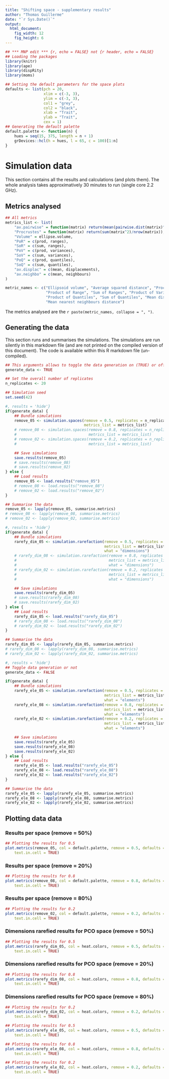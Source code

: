 ```yaml
---
title: "Shifting space - supplementary results"
author: "Thomas Guillerme"
date: "`r Sys.Date()`"
output:
  html_document:
    fig_width: 12
    fig_height: 6
---
```




```r
## *** MNP edit *** {r, echo = FALSE} not {r header, echo = FALSE}
## Loading the packages
library(knitr)
library(ape)
library(dispRity)
library(moms)

## Setting the default parameters for the space plots
defaults <- list(pch = 20,
                 xlim = c(-3, 3),
                 ylim = c(-3, 3),
                 col1 = "grey",
                 col2 = "black",
                 xlab = "Trait",
                 ylab = "Trait",
                 cex = 1)
## Generating the default palette
default.palette <- function(n) {
    hues = seq(15, 375, length = n + 1)
    grDevices::hcl(h = hues, l = 65, c = 100)[1:n]
}
```

# Simulation data

This section contains all the results and calculations (and plots them).
The whole analysis takes approximatively 30 minutes to run (single core 2.2 GHz).

## Metrics analysed

```r
## All metrics
metrics_list <- list(
    "av.pairwise" = function(matrix) return(mean(pairwise.dist(matrix)^2)),
    "Procrustes" = function(matrix) return(sum(matrix^2)/nrow(matrix)),
    "Volume" = ellipse.volume,
    "PoR" = c(prod, ranges),
    "SoR" = c(sum, ranges),
    "PoV" = c(prod, variances),
    "SoV" = c(sum, variances),
    "PoQ" = c(prod, quantiles),
    "SoQ" = c(sum, quantiles),
    "av.displac" = c(mean, displacements),
    "av.neighbo" = c(mean, neighbours)
)

metric_names <- c("Ellipsoid volume", "Average squared distance", "Procrustes variance",
                  "Product of Range", "Sum of Ranges", "Product of Variances", "Sum of Variances",
                  "Product of Quantiles", "Sum of Quantiles", "Mean displacement",
                  "Mean nearest neighbours distance")
```

The metrics analysed are the `r paste(metric_names, collapse = ", ")`.

## Generating the data

This section runs and summarises the simulations.
The simulations are run silently in this markdown file (and are not printed on the compiled version of this document).
The code is available within this R markdown file (un-compiled).

```r
## This arguments allows to toggle the data generation on (TRUE) or off (FALSE)
generate_data <- TRUE

## Set the overall number of replicates
n_replicates <- 20

## Simulation seed
set.seed(42)
```

```r
#, results = 'hide'}
if(generate_data) {
    ## Bundle simulations 
    remove_05 <- simulation.spaces(remove = 0.5, replicates = n_replicates,
                                   metrics_list = metrics_list)
    # remove_08 <- simulation.spaces(remove = 0.8, replicates = n_replicates,
    #                                metrics_list = metrics_list)
    # remove_02 <- simulation.spaces(remove = 0.2, replicates = n_replicates,
    #                                metrics_list = metrics_list)

    ## Save simulations
    save.results(remove_05)
    # save.results(remove_08)
    # save.results(remove_02)
} else {
    ## Load results
    remove_05 <- load.results("remove_05")
    # remove_08 <- load.results("remove_08")
    # remove_02 <- load.results("remove_02")
}

## Summarise the data
remove_05 <- lapply(remove_05, summarise.metrics)
# remove_08 <- lapply(remove_08, summarise.metrics)
# remove_02 <- lapply(remove_02, summarise.metrics)
```

```r
#, results = 'hide'}
if(generate_data) {
    ## Bundle simulations
    rarefy_dim_05 <- simulation.rarefaction(remove = 0.5, replicates = n_replicates,
                                            metrics_list = metrics_list,
                                            what = "dimensions")
    # rarefy_dim_08 <- simulation.rarefaction(remove = 0.8, replicates = n_replicates,
    #                                         metrics_list = metrics_list,
    #                                         what = "dimensions")
    # rarefy_dim_02 <- simulation.rarefaction(remove = 0.2, replicates = n_replicates,
    #                                         metrics_list = metrics_list,
    #                                         what = "dimensions")

    ## Save simulations
    save.results(rarefy_dim_05)
    # save.results(rarefy_dim_08)
    # save.results(rarefy_dim_02)
} else {
    ## Load results
    rarefy_dim_05 <- load.results("rarefy_dim_05")
    # rarefy_dim_08 <- load.results("rarefy_dim_08")
    # rarefy_dim_02 <- load.results("rarefy_dim_02")
}

## Summarise the data
rarefy_dim_05 <- lapply(rarefy_dim_05, summarise.metrics)
# rarefy_dim_08 <- lapply(rarefy_dim_08, summarise.metrics)
# rarefy_dim_02 <- lapply(rarefy_dim_02, summarise.metrics)
```

```r
#, results = 'hide'}
## Toggle data generation or not
generate_data <- FALSE

if(generate_data) {
    ## Bundle simulations
    rarefy_ele_05 <- simulation.rarefaction(remove = 0.5, replicates = n_replicates,
                                            metrics_list = metrics_list,
                                            what = "elements")
    rarefy_ele_08 <- simulation.rarefaction(remove = 0.8, replicates = n_replicates,
                                            metrics_list = metrics_list,
                                            what = "elements")
    rarefy_ele_02 <- simulation.rarefaction(remove = 0.2, replicates = n_replicates,
                                            metrics_list = metrics_list,
                                            what = "elements")

    ## Save simulations
    save.results(rarefy_ele_05)
    save.results(rarefy_ele_08)
    save.results(rarefy_ele_02)
} else {
    ## Load results
    rarefy_ele_05 <- load.results("rarefy_ele_05")
    rarefy_ele_08 <- load.results("rarefy_ele_08")
    rarefy_ele_02 <- load.results("rarefy_ele_02")
}

## Summarise the data
rarefy_ele_05 <- lapply(rarefy_ele_05, summarise.metrics)
rarefy_ele_08 <- lapply(rarefy_ele_08, summarise.metrics)
rarefy_ele_02 <- lapply(rarefy_ele_02, summarise.metrics)

```

## Plotting data data

### Results per space (remove = 50%)
```r
## Plotting the results for 0.5
plot.metrics(remove_05, col = default.palette, remove = 0.5, defaults = defaults,
    text.in.cell = TRUE)
```

### Results per space (remove = 20%)
```r
## Plotting the results for 0.8
plot.metrics(remove_08, col = default.palette, remove = 0.8, defaults = defaults,
    text.in.cell = TRUE)
```

### Results per space (remove = 80%)
```r
## Plotting the results for 0.2
plot.metrics(remove_02, col = default.palette, remove = 0.2, defaults = defaults,
    text.in.cell = TRUE)
```

### Dimensions rarefied results for PCO space (remove = 50%)
```r
## Plotting the results for 0.5
plot.metrics(rarefy_dim_05, col = heat.colors, remove = 0.5, defaults = defaults,
    text.in.cell = TRUE)
```

### Dimensions rarefied results for PCO space (remove = 20%)
```r
## Plotting the results for 0.8
plot.metrics(rarefy_dim_08, col = heat.colors, remove = 0.8, defaults = defaults,
    text.in.cell = TRUE)
```

### Dimensions rarefied results for PCO space (remove = 80%)
```r
## Plotting the results for 0.2
plot.metrics(rarefy_dim_02, col = heat.colors, remove = 0.2, defaults = defaults,
    text.in.cell = TRUE)
```

<!-- ### Elements rarefied results for PCO space (remove = 50%) -->

```r
## Plotting the results for 0.5
plot.metrics(rarefy_ele_05, col = heat.colors, remove = 0.5, defaults = defaults,
    text.in.cell = TRUE)
```

<!-- ### Elements rarefied results for PCO space (remove = 20%) -->

```r
## Plotting the results for 0.8
plot.metrics(rarefy_ele_08, col = heat.colors, remove = 0.8, defaults = defaults,
    text.in.cell = TRUE)
```

<!-- ### Elements rarefied results for PCO space (remove = 80%) -->

```r
## Plotting the results for 0.2
plot.metrics(rarefy_ele_02, col = heat.colors, remove = 0.2, defaults = defaults,
    text.in.cell = TRUE)
```
